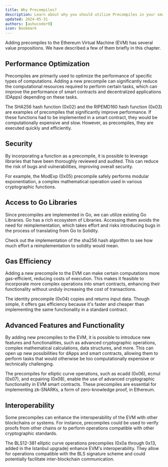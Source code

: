 ```yaml
---
title: Why Precompiles?
description: Learn about why you should utilize Precompiles in your smart contracts.
updated: 2024-05-31
authors: [ashucoder9]
icon: Bookmark
---
```


Adding precompiles to the Ethereum Virtual Machine (EVM) has several value propositions. We have described a few of them briefly in this chapter.

## Performance Optimization

Precompiles are primarily used to optimize the performance of specific types of computations. Adding a new precompile can significantly reduce the computational resources required to perform certain tasks, which can improve the performance of smart contracts and decentralized applications (DApps) depending on these tasks.

The SHA256 hash function (0x02) and the RIPEMD160 hash function (0x03) are examples of precompiles that significantly improve performance. If these functions had to be implemented in a smart contract, they would be computationally expensive and slow. However, as precompiles, they are executed quickly and efficiently.

## Security

By incorporating a function as a precompile, it is possible to leverage libraries that have been thoroughly reviewed and audited. This can reduce the risk of bugs and vulnerabilities, improving overall security.

For example, the ModExp (0x05) precompile safely performs modular exponentiation, a complex mathematical operation used in various cryptographic functions.

## Access to Go Libraries

Since precompiles are implemented in Go, we can utilize existing Go Libraries. Go has a rich ecosystem of Libraries. Accessing them avoids the need for reimplementation, which takes effort and risks introducing bugs in the process of translating from Go to Solidity.

Check out the implementation of the sha256 hash algorithm to see how much effort a reimplementation to solidity would mean.

## Gas Efficiency

Adding a new precompile to the EVM can make certain computations more gas-efficient, reducing costs of execution. This makes it feasible to incorporate more complex operations into smart contracts, enhancing their functionality without unduly increasing the cost of transactions.

The identity precompile (0x04) copies and returns input data. Though simple, it offers gas efficiency because it's faster and cheaper than implementing the same functionality in a standard contract.

## Advanced Features and Functionality

By adding new precompiles to the EVM, it is possible to introduce new features and functionalities, such as advanced cryptographic operations, complex mathematical calculations, data structures, and more. This can open up new possibilities for dApps and smart contracts, allowing them to perform tasks that would otherwise be too computationally expensive or technically challenging.

The precompiles for elliptic curve operations, such as ecadd (0x06), ecmul (0x07), and ecpairing (0x08), enable the use of advanced cryptographic functionality in EVM smart contracts. These precompiles are essential for implementing zk-SNARKs, a form of zero-knowledge proof, in Ethereum.

## Interoperability

Some precompiles can enhance the interoperability of the EVM with other blockchains or systems. For instance, precompiles could be used to verify proofs from other chains or to perform operations compatible with other cryptographic standards.

The BLS12-381 elliptic curve operations precompiles (0x0a through 0x13, added in the Istanbul upgrade) enhance EVM's interoperability. They allow for operations compatible with the BLS signature scheme and could potentially facilitate inter-blockchain communication.
